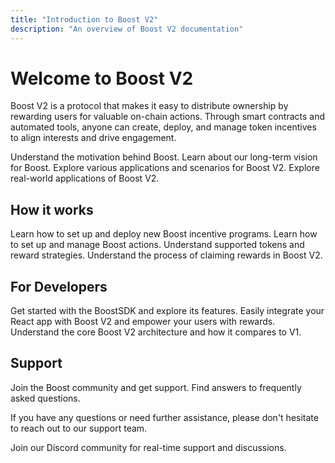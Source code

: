 ```yaml
---
title: "Introduction to Boost V2"
description: "An overview of Boost V2 documentation"
---
```



<UnderConstruction />

# Welcome to Boost V2

Boost V2 is a protocol that makes it easy to distribute ownership by rewarding users for valuable on-chain actions.
Through smart contracts and automated tools, anyone can create, deploy, and manage token incentives to align interests and drive engagement.


<CardGroup cols={2}>
  <Card title="Why we built Boost" icon="lightbulb" color="#43e661" href="/v2/documentation/overview/why-we-built-boost">
    Understand the motivation behind Boost.
  </Card>

  <Card title="Vision of Boost" icon="eye" color="#43e661" href="/v2/documentation/overview/vision-of-boost">
    Learn about our long-term vision for Boost.
  </Card>

  <Card title="Use Cases" icon="list-check" color="#43e661" href="/v2/documentation/overview/use-cases">
    Explore various applications and scenarios for Boost V2.
  </Card>

  <Card title="Case Studies" icon="microscope" color="#43e661" href="/v2/documentation/overview/case-studies">
    Explore real-world applications of Boost V2.
  </Card>
</CardGroup>

## How it works

<CardGroup cols={2}>
  <Card title="Deploying Boosts" icon="rocket" color="#43e661" href="/v2/documentation/how-it-works/deploying-boosts">
    Learn how to set up and deploy new Boost incentive programs.
  </Card>

  <Card title="Action Selection" icon="code" color="#43e661" href="/v2/documentation/action-creation/introduction">
    Learn how to set up and manage Boost actions.
  </Card>

  <Card title="Reward Selection" icon="coins" color="#43e661" href="/v2/documentation/reward-selection/tokens-supported">
    Understand supported tokens and reward strategies.
  </Card>

  <Card title="Claiming Rewards" icon="gift" color="#43e661" href="/v2/documentation/how-it-works/claiming-rewards">
    Understand the process of claiming rewards in Boost V2.
  </Card>
</CardGroup>

## For Developers

<CardGroup cols={2}>
  <Card title="Building with BoostSDK" icon="toolbox" color="#43e661" href="/v2/boost-sdk/overview">
    Get started with the BoostSDK and explore its features.
  </Card>

  <Card title="Reward Kit" icon="chart-mixed-up-circle-currency" href="/v2/reward-kit/overview">
    Easily integrate your React app with Boost V2 and empower your users with rewards.
  </Card>

  <Card title="Architecture" icon="sitemap" color="#43e661" href="/v2/documentation/architecture/core-boost-v2">
    Understand the core Boost V2 architecture and how it compares to V1.
  </Card>
</CardGroup>

## Support

<CardGroup cols={2}>
  <Card title="Community and Support" icon="users" color="#43e661" href="/v2/documentation/support/joining-boost-community">
    Join the Boost community and get support.
  </Card>

  <Card title="FAQs" icon="question" color="#43e661" href="/v2/documentation/support/faqs">
    Find answers to frequently asked questions.
  </Card>
</CardGroup>

If you have any questions or need further assistance, please don't hesitate to reach out to our support team.

<Card title="Need Help?" icon="discord" color="#43e661" href="https://discord.gg/gdu3EpeqsD">
  Join our Discord community for real-time support and discussions.
</Card>
